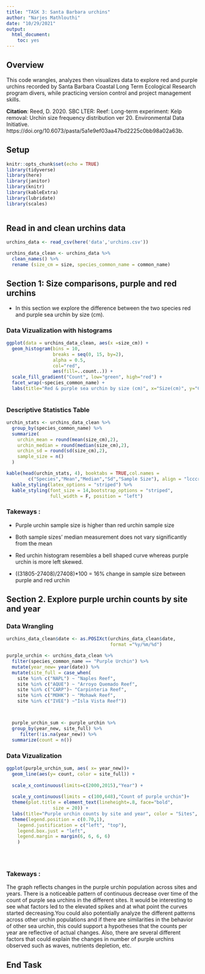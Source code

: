 ```yaml
---
title: "TASK 3: Santa Barbara urchins"
author: "Narjes Mathlouthi"
date: "10/29/2021"
output: 
  html_document: 
    toc: yes
---
```



## Overview

This code wrangles, analyzes then visualizes data to explore red and purple urchins recorded by Santa Barbara Coastal Long Term Ecological Research program divers, while practicing version control and project management skills.


**Citation**: Reed, D. 2020. SBC LTER: Reef: Long-term experiment: Kelp removal: Urchin size frequency distribution ver 20. Environmental Data Initiative. https://doi.org/10.6073/pasta/5a1e9ef03aa47bd2225c0bb98a02a63b. 


## Setup

```r
knitr::opts_chunk$set(echo = TRUE)
library(tidyverse)
library(here)
library(janitor)
library(knitr)
library(kableExtra)
library(lubridate)
library(scales)



```

## Read in and clean urchins data

```r

urchins_data <- read_csv(here('data','urchins.csv'))

urchins_data_clean <- urchins_data %>% 
  clean_names() %>% 
  rename (size_cm = size, species_common_name = common_name)


```

## Section 1: Size comparisons, purple and red urchins

- In this section we explore the difference between the two species red and purple sea urchin by size (cm).

### Data Vizualization with histograms

```r

ggplot(data = urchins_data_clean, aes(x =size_cm)) +
  geom_histogram(bins = 10,
                 breaks = seq(0, 15, by=2), 
                 alpha = 0.5,
                 col="red", 
                 aes(fill=..count..)) +
  scale_fill_gradient("Count", low="green", high="red") +
  facet_wrap(~species_common_name) +
  labs(title="Red & purple sea urchin by size (cm)", x="Size(cm)", y="Count")
  
```


### Descriptive Statistics Table

```r

urchin_stats <- urchins_data_clean %>% 
  group_by(species_common_name) %>% 
  summarize(
    urchin_mean = round(mean(size_cm),2),
    urchin_median = round(median(size_cm),2),
    urchin_sd = round(sd(size_cm),2),
    sample_size = n()
  )

kable(head(urchin_stats, 4), booktabs = TRUE,col.names = 
        c("Species","Mean","Median","Sd","Sample Size"), align = "lcccr", caption = "Table 1. Sea urchin statistics by size and specie") %>%
  kable_styling(latex_options = "striped") %>% 
  kable_styling(font_size = 14,bootstrap_options = "striped",
                full_width = F, position = "left")
```

### Takeways :

- Purple urchin sample size is higher than red urchin sample size
- Both sample sizes' median measurement does not vary significantly from the mean
- Red urchin histogram resembles a bell shaped curve whereas purple urchin is more  left skewed.

- ((31805-27408)/27408)*100 = 16% change in sample size between purple and red urchin


## Section 2. Explore purple urchin counts by site and year

### Data Wrangling

```r

urchins_data_clean$date <- as.POSIXct(urchins_data_clean$date, 
                                      format ="%y/%m/%d")

purple_urchin <- urchins_data_clean %>% 
  filter(species_common_name == "Purple Urchin") %>% 
  mutate(year_new= year(date)) %>% 
  mutate(site_full = case_when(
    site %in% c("NAPL") ~ "Naples Reef", 
    site %in% c("AQUE") ~ "Arroyo Quemado Reef",
    site %in% c("CARP")~ "Carpinteria Reef",
    site %in% c("MOHK") ~ "Mohawk Reef", 
    site %in% c("IVEE") ~"Isla Vista Reef"))



  purple_urchin_sum <- purple_urchin %>% 
  group_by(year_new, site_full) %>% 
     filter(!is.na(year_new)) %>% 
  summarize(count = n())

```

### Data Vizualization

```r



ggplot(purple_urchin_sum, aes( x= year_new))+
  geom_line(aes(y= count, color = site_full)) +
  
  scale_x_continuous(limits=c(2000,2015),"Year") +
  
  scale_y_continuous(limits = c(100,648),"Count of purple urchin")+
  theme(plot.title = element_text(lineheight=.8, face="bold",
                 size = 20)) +
  labs(title="Purple urchin counts by site and year", color = "Sites", subtitle = "Counts of purple urchins recorded at each site over time for the years included in the study")+
  theme(legend.position = c(0.70,1),
    legend.justification = c("left", "top"),
    legend.box.just = "left",
    legend.margin = margin(6, 6, 6, 6)
    )





```

### Takeways :

The graph reflects changes in the purple urchin population across sites and years. There is a noticeable pattern of continuous decrease over time of the count of purple sea urchins in the different sites. It would be interesting to see what factors led to the elevated spikes and at what point the curves started decreasing.You could also potentially analyze the different patterns across other urchin populations and if there are similarities in the behavior of other sea urchin, this could support a hypotheses that the counts per year are reflective of actual changes. Also, there are several different factors that could explain the changes in number of purple urchins observed such as waves, nutrients depletion, etc.


## End Task
